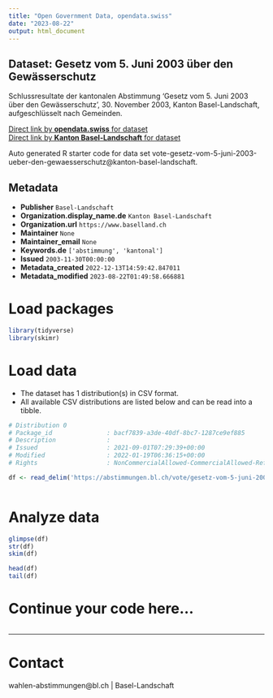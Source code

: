 ```yaml
---
title: "Open Government Data, opendata.swiss"
date: "2023-08-22"
output: html_document
---
```


## Dataset: Gesetz vom 5. Juni 2003 über den Gewässerschutz

Schlussresultate der kantonalen Abstimmung 'Gesetz vom 5. Juni 2003 über den Gewässerschutz', 30. November 2003, Kanton Basel-Landschaft, aufgeschlüsselt nach Gemeinden.

[Direct link by **opendata.swiss** for dataset](https://opendata.swiss/de/dataset/gesetz-vom-5-juni-2003-uber-den-gewasserschutz)<br>
[Direct link by **Kanton Basel-Landschaft** for dataset](https://abstimmungen.bl.ch/vote/gesetz-vom-5-juni-2003-ueber-den-gewaesserschutz/data)

Auto generated R starter code for data set vote-gesetz-vom-5-juni-2003-ueber-den-gewaesserschutz@kanton-basel-landschaft.

## Metadata

- **Publisher** `Basel-Landschaft`
- **Organization.display_name.de** `Kanton Basel-Landschaft`
- **Organization.url** `https://www.baselland.ch`
- **Maintainer** `None`
- **Maintainer_email** `None`
- **Keywords.de** `['abstimmung', 'kantonal']`
- **Issued** `2003-11-30T00:00:00`
- **Metadata_created** `2022-12-13T14:59:42.847011`
- **Metadata_modified** `2023-08-22T01:49:58.666881`


# Load packages

```r

library(tidyverse)
library(skimr)

```

# Load data

-   The dataset has 1 distribution(s) in CSV format.
-   All available CSV distributions are listed below and can be read into a tibble.

```r

# Distribution 0
# Package_id               : bacf7839-a3de-40df-8bc7-1287ce9ef885
# Description              : 
# Issued                   : 2021-09-01T07:29:39+00:00
# Modified                 : 2022-01-19T06:36:15+00:00
# Rights                   : NonCommercialAllowed-CommercialAllowed-ReferenceRequired

df <- read_delim('https://abstimmungen.bl.ch/vote/gesetz-vom-5-juni-2003-ueber-den-gewaesserschutz/data-csv')



```

# Analyze data

```r

glimpse(df)
str(df)
skim(df)

head(df)
tail(df)

```

# Continue your code here...

```r

```

------------------------------------------------------------------------

# Contact

wahlen-abstimmungen@bl.ch | Basel-Landschaft
